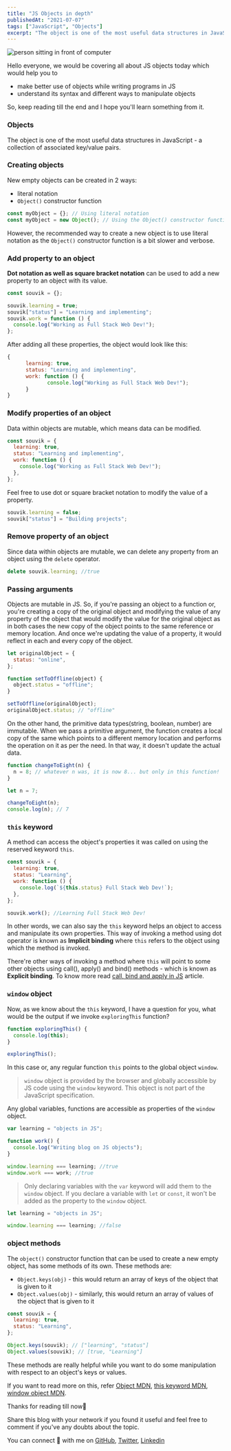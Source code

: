 ```yaml
---
title: "JS Objects in depth"
publishedAt: "2021-07-07"
tags: ["JavaScript", "Objects"]
excerpt: "The object is one of the most useful data structures in JavaScript - a collection of associated key/value pairs."
---
```


![person sitting in front of computer](/objects.jpg)

Hello everyone, we would be covering all about JS objects today which would help you to

- make better use of objects while writing programs in JS
- understand its syntax and different ways to manipulate objects

So, keep reading till the end and I hope you'll learn something from it.

### Objects

The object is one of the most useful data structures in JavaScript - a collection of associated key/value pairs.

### Creating objects

New empty objects can be created in 2 ways:

- literal notation
- `Object()` constructor function

```javascript
const myObject = {}; // Using literal notation
const myObject = new Object(); // Using the Object() constructor function
```

However, the recommended way to create a new object is to use literal notation as the `Object()` constructor function is a bit slower and verbose.

### Add property to an object

**Dot notation as well as square bracket notation** can be used to add a new property to an object with its value.

```javascript
const souvik = {};

souvik.learning = true;
souvik["status"] = "Learning and implementing";
souvik.work = function () {
  console.log("Working as Full Stack Web Dev!");
};
```

After adding all these properties, the object would look like this:

```javascript
{
      learning: true,
      status: "Learning and implementing",
      work: function () {
             console.log("Working as Full Stack Web Dev!");
      }
}
```

### Modify properties of an object

Data within objects are mutable, which means data can be modified.

```javascript
const souvik = {
  learning: true,
  status: "Learning and implementing",
  work: function () {
    console.log("Working as Full Stack Web Dev!");
  },
};
```

Feel free to use dot or square bracket notation to modify the value of a property.

```javascript
souvik.learning = false;
souvik["status"] = "Building projects";
```

### Remove property of an object

Since data within objects are mutable, we can delete any property from an object using the `delete` operator.

```javascript
delete souvik.learning; //true
```

### Passing arguments

Objects are mutable in JS. So, if you're passing an object to a function or, you're creating a copy of the original object and modifying the value of any property of the object that would modify the value for the original object as in both cases the new copy of the object points to the same reference or memory location. And once we're updating the value of a property, it would reflect in each and every copy of the object.

```javascript
let originalObject = {
  status: "online",
};

function setToOffline(object) {
  object.status = "offline";
}

setToOffline(originalObject);
originalObject.status; // "offline"
```

On the other hand, the primitive data types(string, boolean, number) are immutable. When we pass a primitive argument, the function creates a local copy of the same which points to a different memory location and performs the operation on it as per the need. In that way, it doesn't update the actual data.

```javascript
function changeToEight(n) {
  n = 8; // whatever n was, it is now 8... but only in this function!
}

let n = 7;

changeToEight(n);
console.log(n); // 7
```

### `this` keyword

A method can access the object's properties it was called on using the reserved keyword `this`.

```javascript
const souvik = {
  learning: true,
  status: "Learning",
  work: function () {
    console.log(`${this.status} Full Stack Web Dev!`);
  },
};

souvik.work(); //Learning Full Stack Web Dev!
```

In other words, we can also say the `this` keyword helps an object to access and manipulate its own properties. This way of invoking a method using dot operator is known as **Implicit binding** where `this` refers to the object using which the method is invoked.

There're other ways of invoking a method where `this` will point to some other objects using call(), apply() and bind() methods - which is known as **Explicit binding**. To know more read [call, bind and apply in JS](https://sjsouvik.hashnode.dev/call-apply-and-bind-in-js) article.

### `window` object

Now, as we know about the `this` keyword, I have a question for you, what would be the output if we invoke `exploringThis` function?

```javascript
function exploringThis() {
  console.log(this);
}

exploringThis();
```

In this case or, any regular function `this` points to the global object `window`.

> `window` object is provided by the browser and globally accessible by JS code using the `window` keyword. This object is not part of the JavaScript specification.

Any global variables, functions are accessible as properties of the `window` object.

```javascript
var learning = "objects in JS";

function work() {
  console.log("Writing blog on JS objects");
}

window.learning === learning; //true
window.work === work; //true
```

> Only declaring variables with the `var` keyword will add them to the `window` object. If you declare a variable with `let` or `const`, it won't be added as the property to the `window` object.

```javascript
let learning = "objects in JS";

window.learning === learning; //false
```

### object methods

The `object()` constructor function that can be used to create a new empty object, has some methods of its own. These methods are:

- `Object.keys(obj)` - this would return an array of keys of the object that is given to it
- `Object.values(obj)` - similarly, this would return an array of values of the object that is given to it

```javascript
const souvik = {
  learning: true,
  status: "Learning",
};

Object.keys(souvik); // ["learning", "status"]
Object.values(souvik); // [true, "Learning"]
```

These methods are really helpful while you want to do some manipulation with respect to an object's keys or values.

If you want to read more on this, refer [Object MDN](https://developer.mozilla.org/en-US/docs/Web/JavaScript/Reference/Global_Objects/Object), [this keyword MDN](https://developer.mozilla.org/en-US/docs/Web/JavaScript/Reference/Operators/this), [window object MDN](https://developer.mozilla.org/en-US/docs/Glossary/Global_object).

Thanks for reading till now🙏

Share this blog with your network if you found it useful and feel free to comment if you've any doubts about the topic.

You can connect 👋 with me on [GitHub](https://github.com/sjsouvik), [Twitter](https://twitter.com/sjsouvik), [Linkedin](https://www.linkedin.com/in/souvik-jana)
